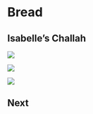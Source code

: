 # Bread {.unnumbered}

## Isabelle's Challah {.unnumbered}

![](assets/challah_recipe.png)

![](assets/challahPhotoRound.png)

![](assets/challah_star.png)

## Next
